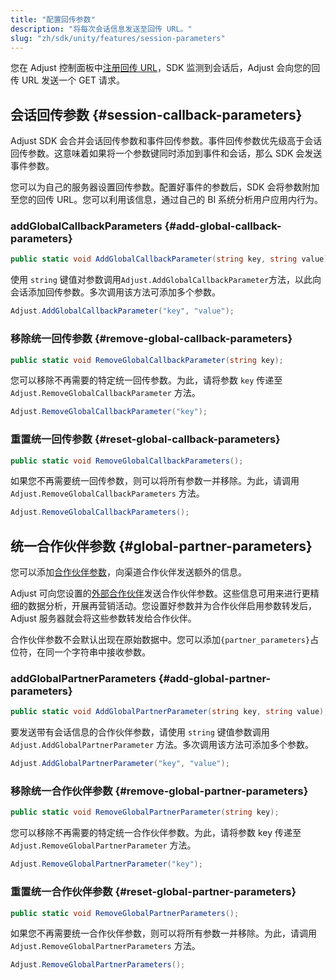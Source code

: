 ```yaml
---
title: "配置回传参数"
description: "将每次会话信息发送至回传 URL。"
slug: "zh/sdk/unity/features/session-parameters"
---
```


您在 Adjust 控制面板中[注册回传 URL](https://help.adjust.com/zh/article/recommended-placeholders-callbacks)，SDK 监测到会话后，Adjust 会向您的回传 URL 发送一个 GET 请求。

## 会话回传参数 {#session-callback-parameters}

<Callout type="note">

Adjust SDK 会合并会话回传参数和事件回传参数。事件回传参数优先级高于会话回传参数。这意味着如果将一个参数键同时添加到事件和会话，那么 SDK 会发送事件参数。

</Callout>

您可以为自己的服务器设置回传参数。配置好事件的参数后，SDK 会将参数附加至您的回传 URL。您可以利用该信息，通过自己的 BI 系统分析用户应用内行为。

### addGlobalCallbackParameters {#add-global-callback-parameters}

<CodeBlock title="方法签名">

```cs
public static void AddGlobalCallbackParameter(string key, string value);
```

</CodeBlock>

使用 `string` 键值对参数调用`Adjust.AddGlobalCallbackParameter`方法，以此向会话添加回传参数。多次调用该方法可添加多个参数。

```cs
Adjust.AddGlobalCallbackParameter("key", "value");
```

### 移除统一回传参数 {#remove-global-callback-parameters}

<CodeBlock title="方法签名">

```cs
public static void RemoveGlobalCallbackParameter(string key);
```

</CodeBlock>

您可以移除不再需要的特定统一回传参数。为此，请将参数 `key` 传递至 `Adjust.RemoveGlobalCallbackParameter` 方法。

```cs
Adjust.RemoveGlobalCallbackParameter("key");
```

### 重置统一回传参数 {#reset-global-callback-parameters}

<CodeBlock title="方法签名">

```cs
public static void RemoveGlobalCallbackParameters();
```

</CodeBlock>

如果您不再需要统一回传参数，则可以将所有参数一并移除。为此，请调用 `Adjust.RemoveGlobalCallbackParameters` 方法。

```cs
Adjust.RemoveGlobalCallbackParameters();
```

## 统一合作伙伴参数 {#global-partner-parameters}

您可以添加[合作伙伴参数](https://help.adjust.com/zh/article/data-sharing-ad-network#map-parameters)，向渠道合作伙伴发送额外的信息。

Adjust 可向您设置的[外部合作伙伴](https://help.adjust.com/zh/article/integrated-partners)发送合作伙伴参数。这些信息可用来进行更精细的数据分析，开展再营销活动。您设置好参数并为合作伙伴启用参数转发后，Adjust 服务器就会将这些参数转发给合作伙伴。

<Callout type="note">

合作伙伴参数不会默认出现在原始数据中。您可以添加`{partner_parameters}`占位符，在同一个字符串中接收参数。

</Callout>

### addGlobalPartnerParameters {#add-global-partner-parameters}

<CodeBlock title="方法签名">

```cs
public static void AddGlobalPartnerParameter(string key, string value);
```

</CodeBlock>

要发送带有会话信息的合作伙伴参数，请使用 `string` 键值参数调用 `Adjust.AddGlobalPartnerParameter` 方法。多次调用该方法可添加多个参数。

```cs
Adjust.AddGlobalPartnerParameter("key", "value");
```

### 移除统一合作伙伴参数 {#remove-global-partner-parameters}

<CodeBlock title="方法签名">

```cs
public static void RemoveGlobalPartnerParameter(string key);
```

</CodeBlock>

您可以移除不再需要的特定统一合作伙伴参数。为此，请将参数 key 传递至 `Adjust.RemoveGlobalPartnerParameter` 方法。

```cs
Adjust.RemoveGlobalPartnerParameter("key");
```

### 重置统一合作伙伴参数 {#reset-global-partner-parameters}

<CodeBlock title="方法签名">

```cs
public static void RemoveGlobalPartnerParameters();
```

</CodeBlock>

如果您不再需要统一合作伙伴参数，则可以将所有参数一并移除。为此，请调用 `Adjust.RemoveGlobalPartnerParameters` 方法。

```cs
Adjust.RemoveGlobalPartnerParameters();
```
